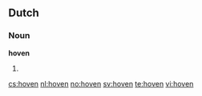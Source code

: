 ==Dutch==
===Noun===
'''hoven'''
# {{plural of|[[hof]]|lang=nl}}

[[cs:hoven]]
[[nl:hoven]]
[[no:hoven]]
[[sv:hoven]]
[[te:hoven]]
[[vi:hoven]]